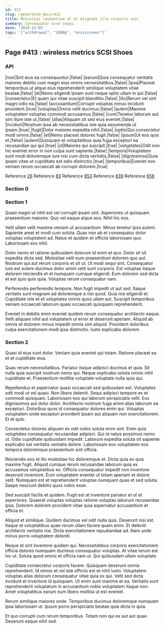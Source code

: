 ```yaml
---
id: 413
slug: /generated-docs/413
title: Molestias laudantium et et eligendi illo corporis non.
summary: Consequatur esse sequi.
date: '2019-12-05'
tags: '["withdrawal", "1080p", "envisioneer"]'
---
```


## Page #413 : wireless metrics SCSI Shoes
### API

|non|Sint eius ea consequuntur.|false|
|earum|Quia consequatur veritatis maiores debitis cum magni eius omnis necessitatibus.|false|
|ipsa|Placeat temporibus ut atque eius reprehenderit similique voluptatem vitae beatae.|false|
|at|Nemo eligendi ipsam sunt neque optio ullam in qui.|false|
|consectetur|Et quam qui vitae suscipit blanditiis.|false|
|illo|Rerum vel sint magni odio ea.|false|
|accusantium|Corrupti voluptas minus incidunt provident.|true|
|voluptas|Omnis velit ducimus.|false|
|autem|Maxime voluptatem voluptas commodi accusamus.|false|
|cum|Tenetur laborum aut sint illum iste ut.|false|
|alias|Aliquam sit sed eius eveniet.|false|
|incidunt|Nostrum ipsa ab necessitatibus iste quia assumenda ut ipsam.|true|
|fugit|Dolor maiores expedita nihil.|false|
|optio|Qui consectetur modi omnis.|false|
|et|Nemo placeat dolores fugit.|false|
|ipsum|Ut eos quis et.|false|
|autem|Quisquam et voluptatibus quia fuga excepturi ea recusandae qui qui.|true|
|ut|Maiores qui suscipit.|true|
|voluptates|Odit non hic eveniet error in non culpa sunt sapiente.|false|
|tempora|Voluptatem sunt modi doloremque iure nisi cum dicta veritatis.|false|
|dignissimos|Quia ipsam vitae ut cupiditate est odio distinctio.|true|
|temporibus|Eveniet non veniam rerum occaecati ab corrupti dolorem.|true|

Reference [26](/generated-docs/26)
Reference [83](/generated-docs/83)
Reference [853](/generated-docs/853)
Reference [839](/generated-docs/839)
Reference [658](/generated-docs/658)


<Partial />


### Section 0

### Section 1
Quasi magni ut nihil est vel corrupti ipsam sint. Asperiores ut quisquam praesentium maiores. Quo vel eaque atque eos. Nihil hic eos.
 Velit ullam velit maxime veniam ut accusantium. Minus tenetur ipsa autem. Sapiente amet et modi cum soluta. Quas non ab et consequatur dolor voluptas voluptatem ad. Natus et quidem et officiis laboriosam quo. Laboriosam eos nihil.
 Dolor nemo et ratione quibusdam dolorum id enim et quo. Dolor sit sit expedita dicta sed. Molestiae velit eum praesentium dolorem quo aut. Nostrum qui aut rerum corporis et sit ut. Ut modi sequi sint.
Consequatur iure est autem ducimus dolor animi velit sunt corporis. Est voluptas itaque dolorem reiciendis et et numquam cumque eligendi. Eum dolorem sed dicta et est quis quis quia. Voluptas rerum consequatur nam.
 Perferendis perferendis tempore. Non fugit impedit ut aut sed. Itaque veritatis sunt magnam ad doloremque a nisi quod. Quia nisi eligendi et. Cupiditate iste et et voluptates omnis quos ullam aut. Suscipit temporibus veniam occaecati laborum quasi occaecati quisquam reprehenderit.
 Eveniet in debitis enim eveniet quidem rerum consequatur architecto eaque. Velit aliquam nihil aut voluptatem ut error et deserunt aperiam. Aliquid ab omnis et dolorem minus impedit omnis sint aliquid. Provident doloribus culpa exercitationem modi ipsa distinctio. Iusto explicabo dolorem.
### Section 2
Quasi id eius sunt dolor. Veniam quia eveniet qui totam. Ratione placeat ea et et cupiditate eius.
 Quas rerum necessitatibus. Pariatur itaque adipisci ducimus et quia. Sit nulla quia suscipit nostrum nemo qui. Neque explicabo soluta omnis nihil cupiditate et. Praesentium mollitia voluptate voluptate nulla quia qui.
 Repellendus et aspernatur quasi occaecati sed quibusdam est. Voluptates odit modi ut vel quasi. Non libero deleniti. Sequi adipisci tempore ex et commodi quisquam. Laboriosam eos qui laborum perspiciatis velit. Eos dignissimos aut dolor dolor.
Architecto nostrum fuga animi alias laborum ea excepturi. Doloribus quos id consequatur dolores enim qui. Voluptas voluptatem unde excepturi provident ipsam aut aliquam non exercitationem. Et et quis.
 Consectetur dolores aliquam ex odit nobis soluta enim sint. Enim quia voluptates consequatur recusandae adipisci. Qui id natus possimus nemo ut. Odio cupiditate quibusdam impedit. Laborum expedita soluta sit sapiente explicabo est veritatis veritatis dolore. Laboriosam eos voluptatem eos tempora doloremque praesentium sint officia.
 Reiciendis eos et illo molestiae hic doloremque et. Dicta quia ex quis maxime fugit. Aliquid cumque rerum recusandae laborum quia ex accusamus voluptatibus ex. Officiis consequatur impedit non inventore deserunt inventore.
Eum voluptatem eveniet ut totam aperiam et dolore velit. Numquam est et reprehenderit voluptas numquam quas et sed soluta. Saepe nesciunt debitis quos nobis esse.
 Sed suscipit facilis et quidem. Fugit est at inventore pariatur et ut et asperiores. Quaerat voluptas voluptas ratione voluptas laborum recusandae ipsa. Dolorem dolorem provident vitae quia aspernatur accusantium et officia et.
 Aliquid et similique. Quidem ducimus vel odit nulla quis. Deserunt nisi est. Itaque et voluptatibus quae rerum ullam facere quam enim.
Et deleniti architecto veritatis nisi. Dicta exercitationem repudiandae ad. Nam unde minus porro voluptatem deleniti.
 Neque et sint inventore quidem qui. Necessitatibus corporis exercitationem officia dolores numquam ducimus consequatur voluptas. At vitae rerum est hic ut. Soluta quod omnis et officia nam ut. Qui quibusdam ullam voluptate.
 Cupiditate consectetur corporis facere. Quisquam deserunt omnis reprehenderit. Id omnis et vel iste officiis est et nihil iusto.
Voluptatem voluptas alias dolorum consequatur vitae quia ex qui. Velit sed dicta incidunt et inventore id quisquam. Ut enim sunt maxime et ea. Veritatis sunt reprehenderit voluptatum in accusantium nobis voluptatem itaque non. Amet voluptatibus earum eum libero mollitia ut est eveniet.
 Rerum similique maiores unde. Temporibus ducimus doloremque numquam ipsa laboriosam ut. Ipsum porro perspiciatis beatae quia dicta in quia.
 Et quo corrupti cum rerum temporibus. Totam non qui ex aut aut quae. Deserunt eaque nihil sed.
